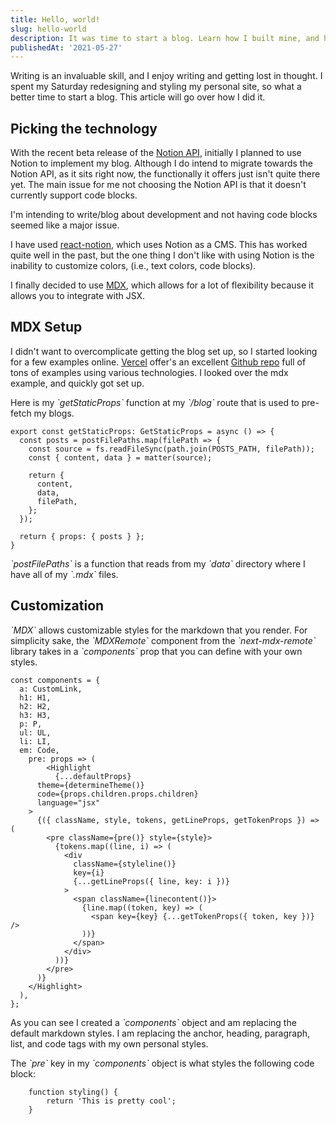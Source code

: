 ```yaml
---
title: Hello, world!
slug: hello-world
description: It was time to start a blog. Learn how I built mine, and how to build one of your own.
publishedAt: '2021-05-27'
---
```


Writing is an invaluable skill, and I enjoy writing and getting lost in thought. I spent my Saturday redesigning and styling my personal site, so what a better time to start a blog. This article will go over how I did it.

## Picking the technology

With the recent beta release of the [Notion API](https://developers.notion.com/), initially I planned to use Notion to implement my blog. Although I do intend to migrate towards the Notion API, as it sits right now, the functionally it offers just isn't quite there yet. The main issue for me not choosing the Notion API is that it doesn't currently support code blocks.

I'm intending to write/blog about development and not having code blocks seemed like a major issue.

I have used [react-notion](https://github.com/splitbee/react-notion), which uses Notion as a CMS. This has worked quite well in the past, but the one thing I don't like with using Notion is the inability to customize colors, (i.e., text colors, code blocks).

I finally decided to use [MDX](https://mdxjs.com/), which allows for a lot of flexibility because it allows you to integrate with JSX.

## MDX Setup

I didn't want to overcomplicate getting the blog set up, so I started looking for a few examples online. [Vercel](https://vercel.com) offer's an excellent [Github repo](https://github.com/vercel/next.js/tree/canary/examples) full of tons of examples using various technologies. I looked over the mdx example, and quickly got set up.

Here is my _\`getStaticProps\`_ function at my _\`/blog\`_ route that is used to pre-fetch my blogs.

```
export const getStaticProps: GetStaticProps = async () => {
  const posts = postFilePaths.map(filePath => {
    const source = fs.readFileSync(path.join(POSTS_PATH, filePath));
    const { content, data } = matter(source);

    return {
      content,
      data,
      filePath,
    };
  });

  return { props: { posts } };
}
```

<p style={{ paddingTop: 16 }}></p>

_\`postFilePaths\`_ is a function that reads from my _\`data\`_ directory where I have all of my _\`.mdx\`_ files.

## Customization

_\`MDX\`_ allows customizable styles for the markdown that you render. For simplicity sake, the _\`MDXRemote\`_ component from the _\`next-mdx-remote\`_ library takes in a _\`components\`_ prop that you can define with your own styles.

```
const components = {
  a: CustomLink,
  h1: H1,
  h2: H2,
  h3: H3,
  p: P,
  ul: UL,
  li: LI,
  em: Code,
	pre: props => (
		<Highlight
		  {...defaultProps}
      theme={determineTheme()}
      code={props.children.props.children}
      language="jsx"
    >
      {({ className, style, tokens, getLineProps, getTokenProps }) => (
        <pre className={pre()} style={style}>
          {tokens.map((line, i) => (
            <div
              className={styleline()}
              key={i}
              {...getLineProps({ line, key: i })}
            >
              <span className={linecontent()}>
                {line.map((token, key) => (
                  <span key={key} {...getTokenProps({ token, key })} />
                ))}
              </span>
            </div>
          ))}
        </pre>
      )}
    </Highlight>
  ),
};
```

As you can see I created a _\`components\`_ object and am replacing the default markdown styles. I am replacing the anchor, heading, paragraph, list, and code tags with my own personal styles.

The _\`pre\`_ key in my _\`components\`_ object is what styles the following code block:

```
	function styling() {
		return 'This is pretty cool';
	}
```
